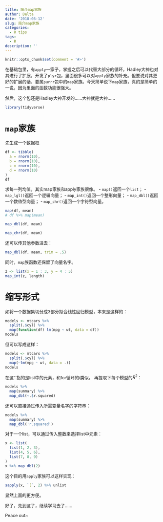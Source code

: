 ```yaml
---
title: 简介map家族
author: Delta
date: '2018-03-12'
slug: 简介map家族
categories:
  - R tips
tags:
  - R
description: ''
---
```


```r
knitr::opts_chunk$set(comment = '#>')
```

在基础包里，有`apply`一家子，掌握之后可以代替大部分的循环，Hadley大神也对其进行了扩展，开发了`plyr`包，里面很多可以对`apply`家族的补充。但要说对其更好的扩展的话，要属`purrr`包中的`map`家族。今天简单说下`map`家族，真的是简单的一说，因为里面的函数功能很强大。

然后，这个包还是Hadley大神开发的……大神就是大神……

```r
library(tidyverse)
```

# `map`家族

先生成一个数据框
```r
df <- tibble(
  a = rnorm(10),
  b = rnorm(10),
  c = rnorm(10),
  d = rnorm(10)
)
df
```

求每一列均值，其实map家族和apply家族很像。
- `map()`返回一个`list`；
- `map_lgl()`返回一个逻辑向量；
- `map_int()`返回一个整形向量；
- `map_dbl()`返回一个数值型向量；
- `map_chr()`返回一个字符型向量。

```r
map(df, mean)
# df %>% map(mean)
```
```r
map_dbl(df, mean)
```
```r
map_chr(df, mean)
```

还可以传其他参数进去：
```r
map_dbl(df, mean, trim = .5)
```

同时，`map`族函数还保留了向量名字。
```r
z <- list(x = 1 : 3, y = 4 : 5)
map_int(z, length)
```

# 缩写形式
如将一个数据集切分成3部分拟合线性回归模型，本来是这样的：
```r
models <- mtcars %>% 
  split(.$cyl) %>% 
  map(function(df) lm(mpg ~ wt, data = df))
models
```

但可以写成这样：
```r
models <- mtcars %>% 
  split(.$cyl) %>% 
  map(~lm(mpg ~ wt, data = .))
models
```
在这'.'指的是list中的元素，和for循环的i类似。
再提取下每个模型的$R^2$：
```r
models %>% 
  map(summary) %>% 
  map_dbl(~.$r.squared)
```
还可以直接通过传入所需变量名字的字符串：
```r
models %>% 
  map(summary) %>% 
  map_dbl('r.squared')
```
对于一个list，可以通过传入整数来选择list中元素：
```r
x <- list(
  list(1, 2, 3),
  list(4, 5, 6),
  list(7, 8, 9)
)
x %>% map_dbl(2)
```
这个目的用`apply`家族可以这样实现：
```r
sapply(x, `[`, 2) %>% unlist
```
显然上面的更方便。

好了，先到这了，继续学习去了……

Peace out~

